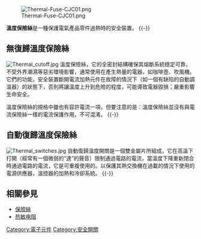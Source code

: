 {{dead end|time=2015-01-04T16:06:59+00:00}}
[[File:Thermal-Fuse-CJC01.png|thumb]]

'''溫度保險絲'''是一種保護電氣產品零件過熱時的安全裝置。
{{-}}

== 無復歸溫度保險絲  ==
[[File:Thermal_cutoff.jpg|thumb]]
溫度保險絲，它的全密封結構確保其熔斷系統穩定可靠，不受外界潮濕等惡劣環境影響，通常使用在產生熱量的電器，如咖啡壺、吹風機。它們的功能，安全裝置斷開電流加熱元件在故障的情況下（如一個有缺陷的自動調溫器）的狀態下，否則將讓溫度上升到危險的程度，可能導致電器毀損；嚴重影響生命安全。

溫度保險絲的規格中雖也有容許電流一項，但要注意的是：溫度保險絲並沒有與電流保險絲一樣的電流保護作用，不可混淆。
{{-}}

== 自動復歸溫度保險絲  ==
[[File:Thermal_switches.jpg|thumb]]
自動復歸溫度開關是一個雙金屬片所組成，它在高溫下打開（經常有一個微弱的“達”的聲音）限制通過電路的電流，當溫度下降重新閉合時通過電路的電流，它是可重複使用的。以保護其熱交換機在過載的情況下使用的電源供應器，溫控器的加熱和冷卻系統。
{{-}}

==相關參見==
{{commonscat|Thermal fuses}}
* [[保險絲|保險絲]]
*[[热敏电阻|热敏电阻]]

[[Category:電子元件|Category:電子元件]]
[[Category:安全開關|Category:安全開關]]